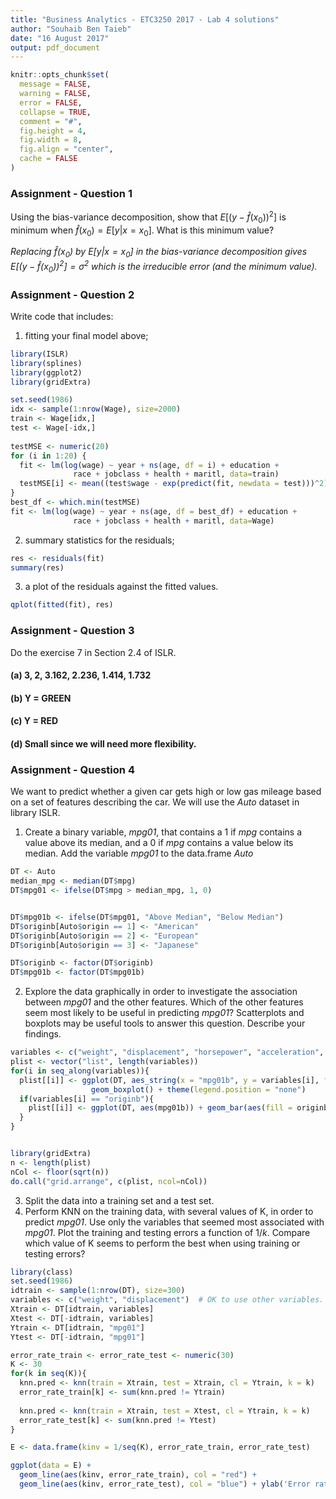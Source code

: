 ```yaml
---
title: "Business Analytics - ETC3250 2017 - Lab 4 solutions"
author: "Souhaib Ben Taieb"
date: "16 August 2017"
output: pdf_document
---
```


```r
knitr::opts_chunk$set(
  message = FALSE,
  warning = FALSE,
  error = FALSE, 
  collapse = TRUE,
  comment = "#",
  fig.height = 4,
  fig.width = 8,
  fig.align = "center",
  cache = FALSE
)
```

### Assignment - Question 1

Using the bias-variance decomposition, show that $E[(y - \hat f(x_0))^2]$ is minimum when $\hat f(x_0) = E[y | x = x_0]$.  What is this minimum value?

*Replacing $\hat f(x_0)$ by $E[y | x = x_0]$ in the bias-variance decomposition gives $E[(y - \hat f(x_0))^2] = \sigma^2$ which is the irreducible error (and the minimum value).*

### Assignment - Question 2

Write code that includes:

  1. fitting your final model above;
  
```r
library(ISLR)
library(splines)
library(ggplot2)
library(gridExtra)

set.seed(1986)
idx <- sample(1:nrow(Wage), size=2000) 
train <- Wage[idx,] 
test <- Wage[-idx,] 
  
testMSE <- numeric(20) 
for (i in 1:20) {
  fit <- lm(log(wage) ~ year + ns(age, df = i) + education +
              race + jobclass + health + maritl, data=train)
  testMSE[i] <- mean((test$wage - exp(predict(fit, newdata = test)))^2)
}
best_df <- which.min(testMSE)
fit <- lm(log(wage) ~ year + ns(age, df = best_df) + education +
              race + jobclass + health + maritl, data=Wage)
```

  2. summary statistics for the residuals;
```r
res <- residuals(fit)
summary(res)
```
  
  3. a plot of the residuals against the fitted values. 

```r
qplot(fitted(fit), res)
```

### Assignment - Question 3

Do the exercise 7 in Section 2.4 of ISLR.

#### (a) 3, 2, 3.162, 2.236, 1.414, 1.732
#### (b) Y = GREEN
#### (c) Y = RED
#### (d) Small since we will need more flexibility.

### Assignment - Question 4

We want to predict whether a given car gets high or low gas mileage based on a set of features describing the car. We will use the *Auto* dataset in library ISLR.

1. Create a binary variable, *mpg01*, that contains a 1 if *mpg* contains a value above its median, and a 0 if *mpg* contains a value below its median. Add the variable *mpg01* to the data.frame *Auto*

```r
DT <- Auto
median_mpg <- median(DT$mpg)
DT$mpg01 <- ifelse(DT$mpg > median_mpg, 1, 0)


DT$mpg01b <- ifelse(DT$mpg01, "Above Median", "Below Median")
DT$originb[Auto$origin == 1] <- "American"
DT$originb[Auto$origin == 2] <- "European"
DT$originb[Auto$origin == 3] <- "Japanese"

DT$originb <- factor(DT$originb)
DT$mpg01b <- factor(DT$mpg01b)

```


2. Explore the data graphically in order to investigate the association between *mpg01* and the other features. Which of the other features seem most likely to be useful in predicting *mpg01*? Scatterplots and boxplots may be useful tools to answer this question. Describe your findings.

```r
variables <- c("weight", "displacement", "horsepower", "acceleration", "cylinders", "year", "originb")
plist <- vector("list", length(variables))
for(i in seq_along(variables)){
  plist[[i]] <- ggplot(DT, aes_string(x = "mpg01b", y = variables[i], fill = "mpg01b")) + 
                  geom_boxplot() + theme(legend.position = "none")
  if(variables[i] == "originb"){
    plist[[i]] <- ggplot(DT, aes(mpg01b)) + geom_bar(aes(fill = originb), position = "dodge")
  }
}


library(gridExtra)
n <- length(plist)
nCol <- floor(sqrt(n))
do.call("grid.arrange", c(plist, ncol=nCol))

```

3. Split the data into a training set and a test set.
4. Perform KNN on the training data, with several values of K, in order to predict *mpg01*. Use only the variables that seemed most associated with *mpg01*. Plot the training and testing errors a function of $1/k$. Compare which value of K seems to perform the best when using training or testing errors?

```r
library(class)
set.seed(1986)
idtrain <- sample(1:nrow(DT), size=300) 
variables <- c("weight", "displacement")  # OK to use other variables. This is just an example.
Xtrain <- DT[idtrain, variables]
Xtest <- DT[-idtrain, variables]
Ytrain <- DT[idtrain, "mpg01"]
Ytest <- DT[-idtrain, "mpg01"]

error_rate_train <- error_rate_test <- numeric(30)
K <- 30
for(k in seq(K)){
  knn.pred <- knn(train = Xtrain, test = Xtrain, cl = Ytrain, k = k)
  error_rate_train[k] <- sum(knn.pred != Ytrain)
    
  knn.pred <- knn(train = Xtrain, test = Xtest, cl = Ytrain, k = k)
  error_rate_test[k] <- sum(knn.pred != Ytest)
}

E <- data.frame(kinv = 1/seq(K), error_rate_train, error_rate_test)

ggplot(data = E) + 
  geom_line(aes(kinv, error_rate_train), col = "red") + 
  geom_line(aes(kinv, error_rate_test), col = "blue") + ylab('Error rate') + xlab('1/K') 
```
